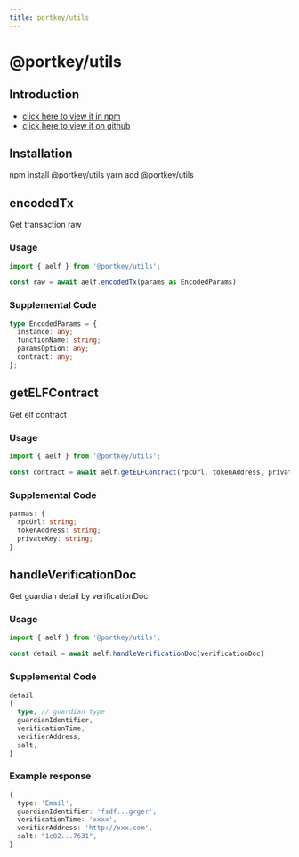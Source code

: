 ```yaml
---
title: portkey/utils
---
```


# @portkey/utils

## Introduction

-   [click here to view it in npm](https://www.npmjs.com/package/@portkey/utils)
-   [click here to view it on github](https://github.com/Portkey-Wallet/portkey-web/blob/master/packages/utils/README.md)

## Installation

<Tabs>
  <TableItem value="npm" label="NPM">
    <CodeBlock language="bash">npm install @portkey/utils</CodeBlock>
  </TableItem>
  <TableItem value="yarn" label="YARN">
    <CodeBlock language="bash">yarn add @portkey/utils</CodeBlock>
  </TableItem>
</Tabs>

## encodedTx

Get transaction raw

### Usage

```typescript
import { aelf } from '@portkey/utils';

const raw = await aelf.encodedTx(params as EncodedParams)
```

### Supplemental Code

```typescript
type EncodedParams = {
  instance: any;
  functionName: string;
  paramsOption: any;
  contract: any;
};
```

## getELFContract

Get elf contract

### Usage

```typescript
import { aelf } from '@portkey/utils';

const contract = await aelf.getELFContract(rpcUrl, tokenAddress, privateKey)
```

### Supplemental Code

```typescript
parmas: {
  rpcUrl: string; 
  tokenAddress: string;
  privateKey: string;
}
```

## handleVerificationDoc

Get guardian detail by verificationDoc

### Usage

```typescript
import { aelf } from '@portkey/utils';

const detail = await aelf.handleVerificationDoc(verificationDoc)
```

### Supplemental Code

```typescript
detail
{
  type, // guardian type
  guardianIdentifier, 
  verificationTime, 
  verifierAddress, 
  salt,
}
```

### Example response
```typescript
{ 
  type: 'Email', 
  guardianIdentifier: 'fsdf...grger', 
  verificationTime: 'xxxx', 
  verifierAddress: 'http://xxx.com', 
  salt: "1c02...7631",
}
```

